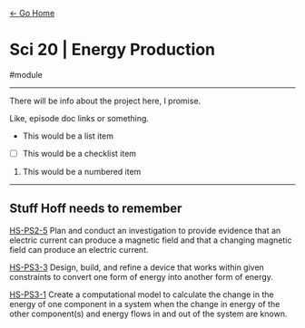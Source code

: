 [← Go Home](/)

# Sci 20 | Energy Production

#module

---

There will be info about the project here, I promise.

Like, episode doc links or something.

- This would be a list item
- [ ] This would be a checklist item
1. This would be a numbered item

---

Stuff Hoff needs to remember
---

[HS-PS2-5](https://www.nextgenscience.org/sites/default/files/HS-PS2-5_Evidence%20Statements%20Jan%202015.pdf) Plan and conduct an investigation to provide evidence that an electric current can produce a magnetic field and that a changing magnetic field can produce an electric current.

[HS-PS3-3](https://www.nextgenscience.org/sites/default/files/evidence_statement/black_white/HS-PS3-3%20Evidence%20Statements%20June%202015%20asterisks.pdf) Design, build, and refine a device that works within given constraints to convert one form of energy into another form of energy.

[HS-PS3-1](https://www.nextgenscience.org/sites/default/files/evidence_statement/black_white/HS-PS3-1%20Evidence%20Statements%20June%202015%20asterisks.pdf) Create a computational model to calculate the change in the energy of one component in a system when the change in energy of the other component(s) and energy flows in and out of the system are known.